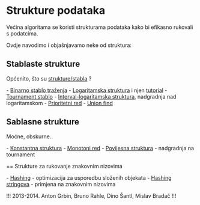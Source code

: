 = Strukture podataka =

Većina algoritama se koristi strukturama podataka kako bi efikasno rukovali s podatcima.

Ovdje navodimo i objašnjavamo neke od struktura:

== Stablaste strukture ==

Općenito, što su [[strukture/stabla]] ?

- [[strukture/bst|Binarno stablo traženja]]
- [[logaritamska|Logaritamska struktura]] i njen [[logaritamska_tutorial|tutorial]]
- [[tournament|Tournament stablo]]
- [[interval_fenwick|Interval-logaritamska struktura]], nadgradnja nad logaritamskom
- [[strukture/priority_q|Prioritetni red]]
- [[union_find|Union find]]

== Sablasne strukture ==

Moćne, obskurne..

- [[konstantna|Konstantna struktura]]
- [[monotoni_red|Monotoni red]]
- [[povijesna|Povijesna struktura]] - nadgradnja na tournament

== Strukture za rukovanje znakovnim nizovima

- [[Hashing]] - optimizacija za usporedbu složenih objekata
- [[Hashing stringova]] - primjena na znakovnim nizovima

!!!
2013-2014. Anton Grbin, Bruno Rahle, Dino Šantl, Mislav Bradač
!!!
